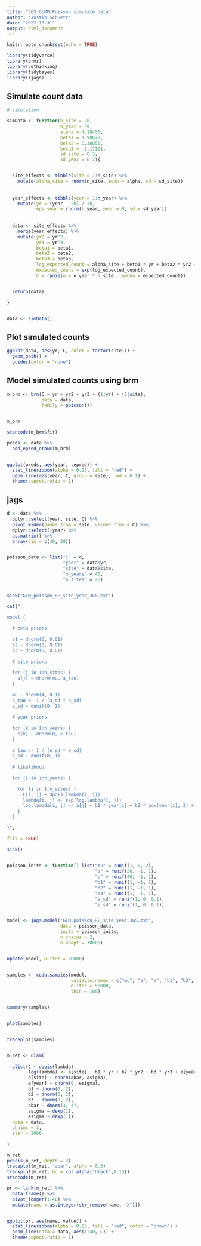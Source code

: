 ```yaml
---
title: "JGS_GLMM_Poisson_simulate_data"
author: "Justin Schuetz"
date: "2022-10-31"
output: html_document
---
```


```r

knitr::opts_chunk$set(echo = TRUE)

```

```r

library(tidyverse)
library(brms)
library(rethinking)
library(tidybayes)
library(rjags)

```

## Simulate count data 

```r

# simulation

simData <- function(n_site = 20,
                    n_year = 40,
                    alpha = 4.18456,
                    beta1 = 1.90672,
                    beta2 = 0.10852,
                    beta3 = -1.17121,
                    sd_site = 0.3,
                    sd_year = 0.2){


  site_effects <- tibble(site = 1:n_site) %>%
    mutate(alpha_site = rnorm(n_site, mean = alpha, sd = sd_site))
  
  
  year_effects <- tibble(year = 1:n_year) %>%
    mutate(yr = (year - 20) / 20,
           eps_year = rnorm(n_year, mean = 0, sd = sd_year))
  
  
  data <- site_effects %>%
    merge(year_effects) %>%
    mutate(yr2 = yr^2,
           yr3 = yr^3,
           beta1 = beta1,
           beta2 = beta2,
           beta3 = beta3,
           log_expected_count = alpha_site + beta1 * yr + beta2 * yr2 + beta3 * yr3 + eps_year,
           expected_count = exp(log_expected_count),
           C = rpois(n = n_year * n_site, lambda = expected_count))


  return(data)

}


data <- simData()

```

## Plot simulated counts

```r


ggplot(data, aes(yr, C, color = factor(site))) +
  geom_path() +
  guides(color = "none")


```

## Model simulated counts using brm

```r

m_brm <- brm(C ~ yr + yr2 + yr3 + (1|yr) + (1|site),
             data = data,
             family = poisson())


m_brm


```

```r

stancode(m_brm$fit)

```


```r

preds <- data %>%
  add_epred_draws(m_brm)


ggplot(preds, aes(year, .epred)) +
  stat_lineribbon(alpha = 0.25, fill = "red") +
  geom_line(aes(year, C, group = site), lwd = 0.1) +
  theme(aspect.ratio = 1)

```

## jags

```r

d <- data %>%
  dplyr::select(year, site, C) %>%
  pivot_wider(names_from = site, values_from = C) %>%
  dplyr::select(-year) %>%
  as.matrix() %>%
  array(dim = c(40, 20))


poisson_data <- list("C" = d,
                     "year" = data$yr,
                     "site" = data$site,
                     "n_years" = 40,
                     "n_sites" = 20)


sink("GLM_poisson_RE_site_year_JGS.txt")

cat("

model {
    
  # beta priors
  
  b1 ~ dnorm(0, 0.01)
  b2 ~ dnorm(0, 0.01)
  b3 ~ dnorm(0, 0.01)
  
  # site priors
    
  for (j in 1:n_sites) {
    a[j] ~ dnorm(mu, a_tau)
  }
  
  mu ~ dnorm(4, 0.1)
  a_tau <- 1 / (a_sd * a_sd)
  a_sd ~ dunif(0, 2)
  
  # year priors
  
  for (k in 1:n_years) {
    e[k] ~ dnorm(0, e_tau)
  }
  
  e_tau <- 1 / (e_sd * e_sd)
  e_sd ~ dunif(0, 1)
    
  # likelihood
    
  for (i in 1:n_years) {

    for (j in 1:n_sites) {
      C[i, j] ~ dpois(lambda[i, j])
      lambda[i, j] <- exp(log.lambda[i, j])
      log.lambda[i, j] <- a[j] + b1 * year[i] + b2 * pow(year[i], 2) + b3 * pow(year[i], 3) + e[i]
    }
  }
    
}", 

fill = TRUE)

sink()
    

poisson_inits <- function() list("mu" = runif(1, 0, 2), 
                                 "a" = runif(20, -1, 1),
                                 "e" = runif(40, -1, 1),
                                 "b1" = runif(1, -1, 1), 
                                 "b2" = runif(1, -1, 1), 
                                 "b3" = runif(1, -1, 1),
                                 "a_sd" = runif(1, 0, 0.1),
                                 "e_sd" = runif(1, 0, 0.1))


model <- jags.model("GLM_poisson_RE_site_year_JGS.txt", 
                    data = poisson_data, 
                    inits = poisson_inits, 
                    n.chains = 2,
                    n.adapt = 10000)


update(model, n.iter = 50000)


samples <- coda.samples(model, 
                        variable.names = c("mu", "a", "e", "b1", "b2", "b3", "a_sd", "e_sd"),
                        n.iter = 50000,
                        thin = 100)


summary(samples)


plot(samples)


traceplot(samples)



```


```r

m_ret <- ulam(
  
  alist(C ~ dpois(lambda),
        log(lambda) <- a[site] + b1 * yr + b2 * yr2 + b3 * yr3 + e[year],
        a[site] ~ dnorm(abar, asigma),
        e[year] ~ dnorm(0, esigma),
        b1 ~ dnorm(0, 2),
        b2 ~ dnorm(0, 2),
        b3 ~ dnorm(0, 2),
        abar ~ dnorm(4, 4),
        asigma ~ dexp(1),
        esigma ~ dexp(1)),
  data = data, 
  chains = 3,
  iter = 2000
  
)

m_ret
precis(m_ret, depth = 2)
traceplot(m_ret, "abar", alpha = 0.5)
trankplot(m_ret, bg = col.alpha("black",0.15))
stancode(m_ret)

```

```r

pr <- link(m_ret) %>%
  data.frame() %>%
  pivot_longer(1:40) %>%
  mutate(name = as.integer(str_remove(name, "X")))


ggplot(pr, aes(name, value)) +
  stat_lineribbon(alpha = 0.25, fill = "red", color = "brown") +
  geom_line(data = data, aes(1:40, C)) +
  theme(aspect.ratio = 1)


```


